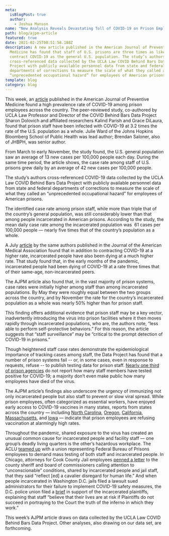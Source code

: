 ```yaml
---
meta:
  isBlogPost: true
  author:
    - Joshua Manson
name: "New Analysis Reveals Devastating Toll of COVID-19 on Prison Employees "
path: blog/ajpm-article
featured: true
date: 2021-02-25T00:51:58.188Z
description: A new article published in the American Journal of Preventive
  Medicine has found that staff of U.S. prisons are three times as likely to
  contract COVID-19 as the general U.S. population. The study’s authors
  cross-referenced data collected by the UCLA Law COVID Behind Bars Data
  Project with publicly available personnel data from state and federal
  departments of corrections to measure the scale of what they called an
  “unprecedented occupational hazard” for employees of American prisons.
template: blog
category: blog
---
```


This week, an [article](<https://www.ajpmonline.org/article/S0749-3797(21)00118-5/fulltext>) published in the American Journal of Preventive Medicine found a high prevalence rate of COVID-19 among prison employees across the country. The peer-reviewed study, co-authored by UCLA Law Professor and Director of the COVID Behind Bars Data Project Sharon Dolovich and affiliated researchers Kalind Parish and Grace DiLaura, found that prison staff have been infected with COVID-19 at 3.2 times the rate of the U.S. population as a whole. Julie Ward of the Johns Hopkins Bloomberg School of Public Health was lead author; Brendan Saloner, also of JHBPH, was senior author.

From March to early November, the study found, the U.S. general population saw an average of 13 new cases per 100,000 people each day. During the same time period, the article shows, the case rate among staff of U.S. prisons grew daily by an average of 42 new cases per 100,000 people.

The study’s authors cross-referenced COVID-19 data collected by the UCLA Law COVID Behind Bars Data Project with publicly available personnel data from state and federal departments of corrections to measure the scale of what they called an “unprecedented occupational hazard” for employees of American prisons.

The identified case rate among prison staff, while more than triple that of the country’s general population, was still considerably lower than that among people incarcerated in American prisons. According to the study, the mean daily case rate among the incarcerated population was  61 cases per 100,000 people — nearly five times that of the country’s population as a whole.

A July [article](https://jamanetwork.com/journals/jama/fullarticle/2768249) by the same authors published in the Journal of the American Medical Association found that in addition to contracting COVID-19 at a higher rate, incarcerated people have also been dying at a much higher rate. That study found that, in the early months of the pandemic, incarcerated people had been dying of COVID-19 at a rate three times that of their same-age, non-incarcerated peers.

The AJPM article also found that, in the vast majority of prison systems, case rates were initially higher among staff than among incarcerated populations. By May they were roughly equal between the two groups across the country, and by November the rate for the country’s incarcerated population as a whole was nearly 50% higher than for prison staff.

This finding offers additional evidence that prison staff may be a key vector, inadvertently introducing the virus into prison facilities where it then moves rapidly through incarcerated populations, who are, the authors note, “less able to perform self-protective behaviors.” For this reason, the article suggests that “staff surveillance” may be “critical to the prompt detection of COVID-19 in prisons.”

Though heightened staff case rates demonstrate the epidemiological importance of tracking cases among staff, the Data Project has found that a number of prison systems fail -- or, in some cases, even in response to requests, refuse -- to publish testing data for prison staff. [Nearly one third of prison agencies](https://uclacovidbehindbars.org/blog/data-reporting) do not report how many staff members have tested positive for COVID-19; a majority don’t even make public how many employees have died of the virus.

The AJPM article’s findings also underscore the urgency of immunizing not only incarcerated people but also staff to prevent or slow viral spread. While prison employees, often categorized as essential workers, have enjoyed early access to COVID-19 vaccines in many states, reports from states across the country — including [North Carolina](https://www.northcarolinahealthnews.org/2021/02/22/only-35-of-nc-prison-staff-willing-to-take-vaccine/), [Oregon](https://www.wweek.com/news/2021/02/10/state-officials-expect-45-of-oregon-prison-staff-to-refuse-a-covid-19-vaccine/), [California](https://www.sacbee.com/news/politics-government/the-state-worker/article249123895.html), [Massachusetts](https://www.wgbh.org/news/local-news/2021/02/08/more-than-half-of-mass-corrections-workers-have-refused-covid-vaccine), and [Iowa](https://www.desmoinesregister.com/story/news/2021/01/28/prison-workers-refuse-covid-19-vaccine-iowa-department-of-corrections/4294691001/) — indicate that prison employees are refusing vaccination at alarmingly high rates.

Throughout the pandemic, shared exposure to the virus has created an unusual common cause for incarcerated people and facility staff — one group’s deadly living quarters is the other’s hazardous workplace. The ACLU [teamed up](https://www.aclu.org/press-releases/aclu-and-council-prison-locals-call-mass-testing-all-employees-and-incarcerated) with a union representing Federal Bureau of Prisons employees to demand mass testing of both staff and incarcerated people. In Chicago, attorneys for Cook County Jail employees [penned a letter](https://www.macarthurjustice.org/wp-content/uploads/2020/04/01-3.pdf) to the county sheriff and board of commissioners calling attention to “unconscionable” conditions, shared by incarcerated people and jail staff, that they said “reflect [ed] a cavalier disregard for human life.” And when people incarcerated in Washington D.C. jails filed a lawsuit sued administrators for their failure to implement COVID-19 safety measures, the D.C. police union filed a [brief](https://www.acludc.org/sites/default/files/banks_v_booth.23.fop_amicus.pdf) in support of the incarcerated plaintiffs, explaining that staff “believe that their lives are at risk if Plaintiffs do not succeed in portraying to the Court the truth of the inferno in which they work.”

This week’s AJPM article draws on data collected by the UCLA Law COVID Behind Bars Data Project. Other analyses, also drawing on our data set, are forthcoming.
